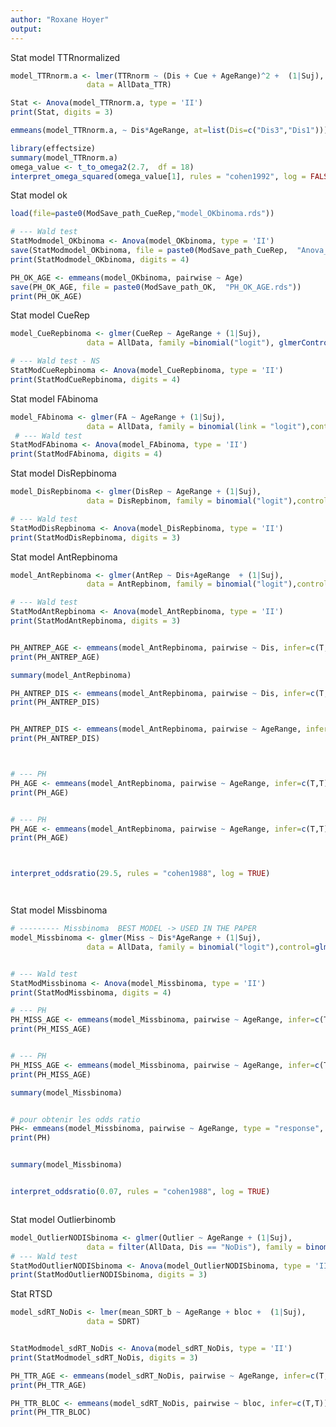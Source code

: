 ---
author: "Roxane Hoyer"
output: 
---

Stat model TTRnormalized
```{r}

model_TTRnorm.a <- lmer(TTRnorm ~ (Dis + Cue + AgeRange)^2 +  (1|Suj),
                 data = AllData_TTR)

Stat <- Anova(model_TTRnorm.a, type = 'II')
print(Stat, digits = 3)

emmeans(model_TTRnorm.a, ~ Dis*AgeRange, at=list(Dis=c("Dis3","Dis1"))) %>% contrast(interaction = "pairwise", infer=c(T,T))

library(effectsize)
summary(model_TTRnorm.a)
omega_value <- t_to_omega2(2.7,  df = 18)
interpret_omega_squared(omega_value[1], rules = "cohen1992", log = FALSE)

```




Stat model ok
```{r}


load(file=paste0(ModSave_path_CueRep,"model_OKbinoma.rds"))

# --- Wald test
StatModmodel_OKbinoma <- Anova(model_OKbinoma, type = 'II')
save(StatModmodel_OKbinoma, file = paste0(ModSave_path_CueRep,  "Anova_modelmodel_OKbinoma.rds"))
print(StatModmodel_OKbinoma, digits = 4)

PH_OK_AGE <- emmeans(model_OKbinoma, pairwise ~ Age)
save(PH_OK_AGE, file = paste0(ModSave_path_OK,  "PH_OK_AGE.rds"))
print(PH_OK_AGE)

```

Stat model CueRep
```{r}

model_CueRepbinoma <- glmer(CueRep ~ AgeRange + (1|Suj),
                 data = AllData, family =binomial("logit"), glmerControl(optimizer="bobyqa",optCtrl=list(maxfun=100000)))

# --- Wald test - NS
StatModCueRepbinoma <- Anova(model_CueRepbinoma, type = 'II')
print(StatModCueRepbinoma, digits = 4)

```

Stat model FAbinoma
```{r}

model_FAbinoma <- glmer(FA ~ AgeRange + (1|Suj),
                 data = AllData, family = binomial(link = "logit"),control=glmerControl(optimizer ="bobyqa"))
 # --- Wald test
StatModFAbinoma <- Anova(model_FAbinoma, type = 'II')
print(StatModFAbinoma, digits = 4)


```

Stat model DisRepbinoma
```{r}

model_DisRepbinoma <- glmer(DisRep ~ AgeRange + (1|Suj),
                 data = DisRepbinom, family = binomial("logit"),control=glmerControl(optimizer="bobyqa"))

# --- Wald test
StatModDisRepbinoma <- Anova(model_DisRepbinoma, type = 'II')
print(StatModDisRepbinoma, digits = 3)

```

Stat model AntRepbinoma
```{r}

model_AntRepbinoma <- glmer(AntRep ~ Dis+AgeRange  + (1|Suj),
                 data = AntRepbinom, family = binomial("logit"),control=glmerControl(optimizer="bobyqa"))

# --- Wald test
StatModAntRepbinoma <- Anova(model_AntRepbinoma, type = 'II')
print(StatModAntRepbinoma, digits = 3)


PH_ANTREP_AGE <- emmeans(model_AntRepbinoma, pairwise ~ Dis, infer=c(T,T), type = 'response', at=list(Dis=c("Dis1","NoDis")))
print(PH_ANTREP_AGE)

summary(model_AntRepbinoma)

PH_ANTREP_DIS <- emmeans(model_AntRepbinoma, pairwise ~ Dis, infer=c(T,T), at=list(Dis=c("Dis1","NoDis")))
print(PH_ANTREP_DIS)


PH_ANTREP_DIS <- emmeans(model_AntRepbinoma, pairwise ~ AgeRange, infer=c(T,T))
print(PH_ANTREP_DIS)



# --- PH
PH_AGE <- emmeans(model_AntRepbinoma, pairwise ~ AgeRange, infer=c(T,T), type = "response",  at=list(AgeRange=c("41_50","21_25"))) # si on retire response donne le résultats en unité, sinon montre les odds ratio
print(PH_AGE)


# --- PH
PH_AGE <- emmeans(model_AntRepbinoma, pairwise ~ AgeRange, infer=c(T,T),  at=list(AgeRange=c("41_50","31_40"))) # si on retire response donne le résultats en unité, sinon montre les odds ratio
print(PH_AGE)



interpret_oddsratio(29.5, rules = "cohen1988", log = TRUE)




```

Stat model Missbinoma
```{r}

# --------- Missbinoma  BEST MODEL -> USED IN THE PAPER
model_Missbinoma <- glmer(Miss ~ Dis*AgeRange + (1|Suj),
                 data = AllData, family = binomial("logit"),control=glmerControl(optimizer="bobyqa"))


# --- Wald test
StatModMissbinoma <- Anova(model_Missbinoma, type = 'II')
print(StatModMissbinoma, digits = 4)

# --- PH
PH_MISS_AGE <- emmeans(model_Missbinoma, pairwise ~ AgeRange, infer=c(T,T), type = "response", at=list(AgeRange=c("61_70","71_90"))) # si on retire response donne le résultats en unité, sinon montre les odds ratio
print(PH_MISS_AGE)


# --- PH
PH_MISS_AGE <- emmeans(model_Missbinoma, pairwise ~ AgeRange, infer=c(T,T),  at=list(AgeRange=c("61_70","51_60"))) # si on retire response donne le résultats en unité, sinon montre les odds ratio
print(PH_MISS_AGE)

summary(model_Missbinoma)


# pour obtenir les odds ratio
PH<- emmeans(model_Missbinoma, pairwise ~ AgeRange, type = "response", reverse = TRUE, infer = c(T,T)) # enlever le log
print(PH)


summary(model_Missbinoma)


interpret_oddsratio(0.07, rules = "cohen1988", log = TRUE)



```



Stat model Outlierbinomb
```{r}

model_OutlierNODISbinoma <- glmer(Outlier ~ AgeRange + (1|Suj),
                 data = filter(AllData, Dis == "NoDis"), family = binomial("logit"))
# --- Wald test
StatModOutlierNODISbinoma <- Anova(model_OutlierNODISbinoma, type = 'II')
print(StatModOutlierNODISbinoma, digits = 3)


```

Stat RTSD
```{r}


model_sdRT_NoDis <- lmer(mean_SDRT_b ~ AgeRange + bloc +  (1|Suj),
                 data = SDRT)


StatModmodel_sdRT_NoDis <- Anova(model_sdRT_NoDis, type = 'II')
print(StatModmodel_sdRT_NoDis, digits = 3)

PH_TTR_AGE <- emmeans(model_sdRT_NoDis, pairwise ~ AgeRange, infer=c(T,T))
print(PH_TTR_AGE)

PH_TTR_BLOC <- emmeans(model_sdRT_NoDis, pairwise ~ bloc, infer=c(T,T))
print(PH_TTR_BLOC)


```
